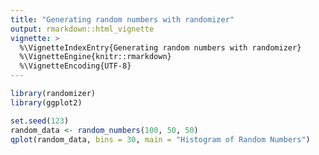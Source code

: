 ```yaml
---
title: "Generating random numbers with randomizer"
output: rmarkdown::html_vignette
vignette: >
  %\VignetteIndexEntry{Generating random numbers with randomizer}
  %\VignetteEngine{knitr::rmarkdown}
  %\VignetteEncoding{UTF-8}
---
```


```r
library(randomizer)
library(ggplot2)

set.seed(123)
random_data <- random_numbers(100, 50, 50)
qplot(random_data, bins = 30, main = "Histogram of Random Numbers")
```
